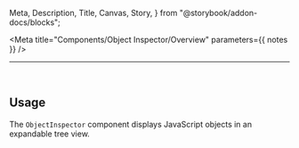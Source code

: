   Meta,
  Description,
  Title,
  Canvas,
  Story,
} from "@storybook/addon-docs/blocks";


<Meta title="Components/Object Inspector/Overview" parameters={{ notes }} />

<Title>@devtools-ds/object-inspector</Title>

---

<ShieldRow>
  <Version
    current={version}
    url="https://github.com/intuit/devtools-ds/tree/master/components/ObjectInspector/CHANGELOG.md"
  />
</ShieldRow>

<Description />

<br />

## Usage

The `ObjectInspector` component displays JavaScript objects in an expandable tree view.

<Canvas>
  <Story id="components-object-inpsector-features--basic-usage" />
</Canvas>
